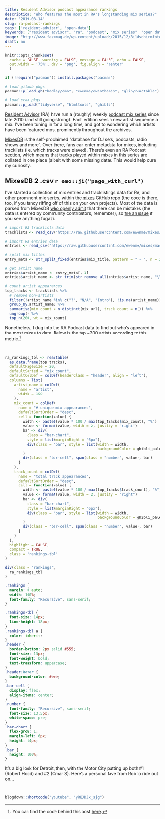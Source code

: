 ```yaml
---
title: Resident Advisor podcast appearance rankings
description: "Who features the most in RA's longstanding mix series?"
date: '2019-08-14'
slug: ra-podcast-rankings
tags: ['resident-advisor', 'open-data']
keywords: ["resident advisor", "ra", "podcast", "mix series", "open data"]
image: "http://www.fazemag.de/wp-content/uploads/2015/12/Bildschirmfoto-2015-12-26-um-21.32.43.png"
draft: no
---
```


```r
knitr::opts_chunk$set(
  cache = FALSE, warning = FALSE, message = FALSE, echo = FALSE, 
  out.width = '75%', dev = 'png', fig.align = 'center'
  )

if (!require("pacman")) install.packages("pacman")

# load github pkgs
pacman::p_load_gh("hadley/emo", "ewenme/ewenthemes", "glin/reactable")

# load cran pkgs
pacman::p_load("tidyverse", "htmltools", "ghibli")

```

[Resident Advisor](https://www.residentadvisor.net/) (RA) have run a (roughly) weekly [podcast mix series](https://www.residentadvisor.net/podcast.aspx) since late 2010 (and still going strong). Each edition sees a new artist sequence a mix. I've been tuning in for a long time, and got to wondering which artists have been featured most prominently throughout the archives.

[MixesDB](https://www.mixesdb.com/w/Main_Page) is the self-proclaimed "database for DJ sets, podcasts, radio shows and more". Over there, fans can enter metadata for mixes, including tracklists (i.e. which tracks were played). There's even an [RA Podcast section](https://www.mixesdb.com/w/Category:Resident_Advisor_Podcast), which means that tracks played within mixes in this series are collated in one place (albeit with some missing data). This would help cure my curiosity.  

## MixesDB 2 .csv `r emo::ji("page_with_curl")`

I've started a collection of mix entries and tracklistings data for RA, and other prominent mix series, within the [mixes](https://github.com/ewenme/mixes) GitHub repo (the code is there, too, if you fancy riffing off of this on your own projects). Most of the data is parsed from MixesDB [who openly admit](https://www.mixesdb.com/w/Help:General) that there can be mistakes (the data is entered by community contributors, remember), so [file an issue](https://github.com/ewenme/mixes/issues) if you see anything fugazi.

```r
# import RA tracklists data
tracklists <- read_csv("https://raw.githubusercontent.com/ewenme/mixes/master/data/resident-advisor-podcast/resident-advisor-podcast-tracklists.csv")

# import RA entries data
entries <- read_csv("https://raw.githubusercontent.com/ewenme/mixes/master/data/resident-advisor-podcast/resident-advisor-podcast-entries.csv")

# split mix titles
entry_meta <- str_split_fixed(entries$mix_title, pattern = " - ", n = 2)

# get artist name
entries$artist_name <- entry_meta[, 1]
entries$artist_name <- str_trim(str_remove_all(entries$artist_name, "\\((.*?)\\)"))

# count artist appearances
top_tracks <- tracklists %>% 
  # remove non-artists
  filter(!artist_name %in% c("?", "N/A", "Intro"), !is.na(artist_name)) %>% 
  group_by(artist_name) %>% 
  summarise(mix_count = n_distinct(mix_url), track_count = n()) %>% 
  ungroup() %>% 
  top_n(200, wt = mix_count)
```

Nonetheless, I dug into the RA Podcast data to find out who's appeared in the most mixes to date. Below is the top ~200 artists according to this metric.[^fullcode]

<br>

```r

ra_rankings_tbl <- reactable(
  as.data.frame(top_tracks),
  defaultPageSize = 20,
  defaultSorted = "mix_count",
  defaultColDef = colDef(headerClass = "header", align = "left"),
  columns = list(
    artist_name = colDef(
      name = "artist",
      width = 150
    ),
    mix_count = colDef(
      name = "# unique mix appearances",
      defaultSortOrder = "desc",
      cell = function(value) {
        width <- paste0(value * 100 / max(top_tracks$mix_count), "%")
        value <- format(value, width = 2, justify = "right")
        bar <- div(
          class = "bar-chart",
          style = list(marginRight = "6px"),
          div(class = "bar", style = list(width = width, 
                                          backgroundColor = ghibli_palettes$MarnieMedium1[2]))
        )
        div(class = "bar-cell", span(class = "number", value), bar)
      }
    ),
    track_count = colDef(
      name = "total track appearances",
      defaultSortOrder = "desc",
      cell = function(value) {
        width <- paste0(value * 100 / max(top_tracks$track_count), "%")
        value <- format(value, width = 2, justify = "right")
        bar <- div(
          class = "bar-chart",
          style = list(marginRight = "6px"),
          div(class = "bar", style = list(width = width, 
                                          backgroundColor = ghibli_palettes$MarnieMedium1[3]))
        )
        div(class = "bar-cell", span(class = "number", value), bar)
      }
    )
  ),
  highlight = FALSE,
  compact = TRUE,
  class = "rankings-tbl"
)

div(class = "rankings",
  ra_rankings_tbl
)
```

```css

.rankings {
  margin: 0 auto;
  width: 100%;
  font-family: "Recursive", sans-serif;
}

.rankings-tbl {
  font-size: 14px;
  line-height: 18px;
}
.rankings-tbl a {
  color: inherit;
}
.header {
  border-bottom: 2px solid #555;
  font-size: 13px;
  font-weight: bold;
  text-transform: uppercase;
}
.header:hover {
  background-color: #eee;
}
.bar-cell {
  display: flex;
  align-items: center;
}
.number {
  font-family: "Recursive", sans-serif;
  font-size: 13.5px;
  white-space: pre;
}
.bar-chart {
  flex-grow: 1;
  margin-left: 6px;
  height: 14px;
}
.bar {
  height: 100%;
}
```

It's a big look for Detroit, then, with the Motor City putting up both #1 (Robert Hood) and #2 (Omar S). Here's a personal fave from Rob to ride out on...

<br>

```r
blogdown::shortcode("youtube", "yRBJDJx_sjg")
```

[^fullcode]: You can find the code behind this post [here](https://github.com/rbind/ewenme/blob/master/content/blog/2019-08-14-ra-podcast-rankings.Rmd).
